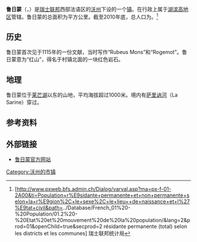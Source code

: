 {{瑞士市镇信息框
 | 市镇名称= 鲁日蒙
 | 原文名称             = {{lang|fr|Rougemont}}
 | 图片                = Rougemont picswiss.jpg
 | 纹章 = Rougemont-coat of arms.svg
 | 语言                   = [[法语|法语]]
 | 所属州               = 沃州
 | iso-code-region = 
 | 所属区               = [[湖滨高地区|湖滨高地区]]
 | lat_d=46|lat_m=29|lat_NS=N|long_d=7|long_m=13|long_EW=E
 | 邮政编码        = 1659 Rougemont<br>1659 Flendruz
 | 市镇代码        = 5843
 | 面积                 = {{smn|48.53|5|100}}
 | 平均海拔        =  1007
 | 人口               = {{smn|905|6}}
 | 主页  = www.rougemont.ch
 | 市镇长           = 
 | 相邻市镇             = 
 | 友好城市             = 
|地图文件             = Karte Gemeinde Rougemont 2008.png
|}}
'''鲁日蒙'''（{{lang-fr|Rougemont}}，{{IPA-fr|ʁuʒmɔ̃|-|LL-Q150 (fra)-Eihel-Rougemont.wav}}）是[[瑞士联邦|瑞士联邦]]西部法语区的[[沃州|沃州]]下设的一个[[瑞士市镇|镇]]。在行政上属于[[湖滨高地区|湖滨高地区]]管辖。鲁日蒙的总面积为{{smn|48.53|5|100}}平方公里。截至2010年底，总人口为{{smn|905|6}}。<ref>{{fr}}[http://www.pxweb.bfs.admin.ch/Dialog/varval.asp?ma=px-f-01-2A00&ti=Population+r%E9sidante+permanente+et+non+permanente+selon+la+r%E9gion%2C+le+sexe%2C+le+lieu++de+naissance+et+l%27%E9tat+civil&path=../Database/French_01%20-%20Population/01.2%20-%20Etat%20et%20mouvement%20de%20la%20population/&lang=2&prod=01&openChild=true&secprod=2 résidante permanente (total) selon les districts et les communes]{{dead link|date=十一月 2017 |bot=InternetArchiveBot }} 瑞士联邦统计局</ref>

==历史==
鲁日蒙首次见于1115年的一份文献，当时写作“Rubeus Mons”和“Rogemot”。鲁日蒙意为“红山”，得名于村镇北面的一块红色岩石。

==地理==
鲁日蒙位于[[莱芒湖|莱芒湖]]以东的山地，平均海拔超过1000米。境内有[[萨里讷河|萨里讷河]]（La Sarine）穿过。

==参考资料==
{{reflist}}

==外部链接==
*{{fr}}[http://www.rougemont.ch 鲁日蒙官方网站]

{{Authority control}}
{{DEFAULTSORT:Rougemont}}
{{沃州湖滨高地区行政区划}}
[[Category:沃州的市镇|Category:沃州的市镇]]